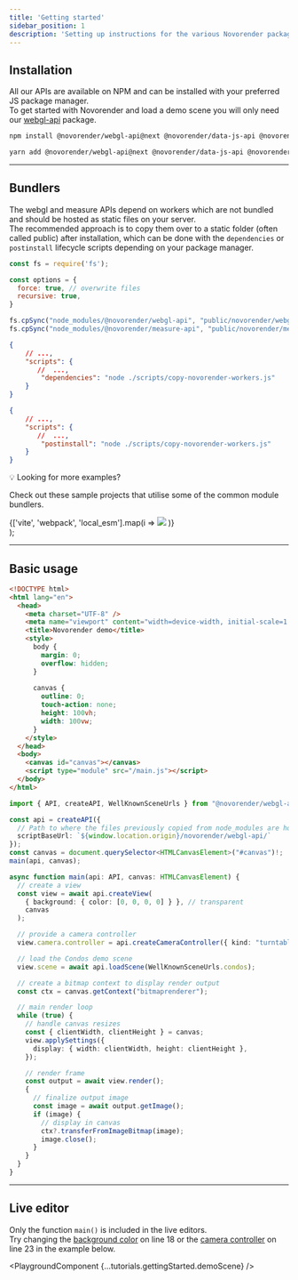 ---
title: 'Getting started'
sidebar_position: 1
description: 'Setting up instructions for the various Novorender packages.'
---


## Installation

All our APIs are available on NPM and can be installed with your preferred JS package manager.  
To get started with Novorender and load a demo scene you will only need our [webgl-api](https://www.npmjs.com/package/@novorender/webgl-api) package.

<Tabs groupId="package-managers-choice">
  <TabItem value="npm" label="NPM" default>

```bash
npm install @novorender/webgl-api@next @novorender/data-js-api @novorender/measure-api
```

  </TabItem>
  <TabItem value="yarn" label="Yarn">

```bash
yarn add @novorender/webgl-api@next @novorender/data-js-api @novorender/measure-api
```

  </TabItem>
</Tabs>

---

## Bundlers

The webgl and measure APIs depend on workers which are not bundled and should be hosted as static files on your server.  
The recommended approach is to copy them over to a static folder (often called public) after installation, which can be done with the `dependencies` or `postinstall` lifecycle scripts depending on your package manager. 

```js  title="scripts/copy-novorender-workers.js"
const fs = require('fs');

const options = {
  force: true, // overwrite files
  recursive: true, 
}

fs.cpSync("node_modules/@novorender/webgl-api", "public/novorender/webgl-api", options );
fs.cpSync("node_modules/@novorender/measure-api", "public/novorender/measure-api", options);
```

<Tabs groupId="package-managers-choice">
  <TabItem value="npm" label="NPM" default>

```json title="package.json"
{
    // ...,
    "scripts": {
       //  ...,
        "dependencies": "node ./scripts/copy-novorender-workers.js"
    }
}
```

  </TabItem>
  <TabItem value="yarn" label="Yarn">

```json title="package.json"
{
    // ...,
    "scripts": {
       //  ...,
        "postinstall": "node ./scripts/copy-novorender-workers.js"
    }
}
```
  </TabItem>
</Tabs>

  <div
    style={{border: '1px solid var(--ifm-color-primary)',
    margin: '20px 0',
    padding: 10,
    borderRadius: 'var(--ifm-code-border-radius)'}}>
    <p style={{fontSize: 24, margin: 0}}>💡 Looking for more examples?</p>
    <p style={{fontSize: 12}}>Check out these sample projects that utilise some of the common module bundlers.</p>
    <div style={{display: 'flex', justifyContent: 'center'}}>{['vite', 'webpack', 'local_esm'].map(i => 
      <Link to={`https://github.com/novorender/novorender-examples/tree/master/${i}`} style={{margin: 5}}><img src={require(`../../static/img/${i}.png`).default} style={{width: 100, borderRadius: 5}} /></Link>
    )}</div>
  </div>
);

<CodeExamplesTip />

---

## Basic usage

```html title="index.html"
<!DOCTYPE html>
<html lang="en">
  <head>
    <meta charset="UTF-8" />
    <meta name="viewport" content="width=device-width, initial-scale=1.0" />
    <title>Novorender demo</title>
    <style>
      body {
        margin: 0;
        overflow: hidden;
      }
      
      canvas {
        outline: 0;
        touch-action: none;
        height: 100vh;
        width: 100vw;
      }
    </style>
  </head>
  <body>
    <canvas id="canvas"></canvas>
    <script type="module" src="/main.js"></script>
  </body>
</html>
```

```typescript title="src/main.ts"
import { API, createAPI, WellKnownSceneUrls } from "@novorender/webgl-api";

const api = createAPI({
  // Path to where the files previously copied from node_modules are hosted
  scriptBaseUrl: `${window.location.origin}/novorender/webgl-api/`
});
const canvas = document.querySelector<HTMLCanvasElement>("#canvas")!;
main(api, canvas);

async function main(api: API, canvas: HTMLCanvasElement) {
  // create a view
  const view = await api.createView(
    { background: { color: [0, 0, 0, 0] } }, // transparent
    canvas
  );

  // provide a camera controller
  view.camera.controller = api.createCameraController({ kind: "turntable" });

  // load the Condos demo scene
  view.scene = await api.loadScene(WellKnownSceneUrls.condos);

  // create a bitmap context to display render output
  const ctx = canvas.getContext("bitmaprenderer");

  // main render loop
  while (true) {
    // handle canvas resizes
    const { clientWidth, clientHeight } = canvas;
    view.applySettings({
      display: { width: clientWidth, height: clientHeight },
    });

    // render frame
    const output = await view.render();
    {
      // finalize output image
      const image = await output.getImage();
      if (image) {
        // display in canvas
        ctx?.transferFromImageBitmap(image);
        image.close();
      }
    }
  }
}
```
---

## Live editor

Only the function `main()` is included in the live editors.  
Try changing the [background color](../webgl-api/interfaces/NovoRender.RenderSettings#background) on line 18 or the [camera controller](../webgl-api/interfaces/NovoRender.API#createcameracontroller) on line 23 in the example below. 

<PlaygroundComponent {...tutorials.gettingStarted.demoScene} />